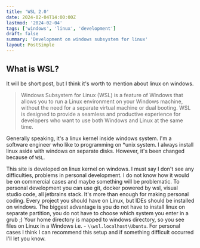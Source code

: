 ```yaml
---
title: 'WSL 2.0'
date: 2024-02-04T14:00:00Z
lastmod: '2024-02-04'
tags: ['windows', 'linux', 'development']
draft: false
summary: 'Development on windows subsystem for linux'
layout: PostSimple
---
```


## What is WSL?

It will be short post, but I think it's worth to mention about linux on windows.

> Windows Subsystem for Linux (WSL) is a feature of Windows that allows you to run a Linux environment on your Windows machine, without the need for a separate virtual machine or dual booting. WSL is designed to provide a seamless and productive experience for developers who want to use both Windows and Linux at the same time.

Generally speaking, it's a linux kernel inside windows system. I'm a software engineer who like to programming on *unix system. I always install linux aside with windows on separate disks. However, it's been changed because of `WSL`.

This site is developed on linux kernel on windows. I must say I don't see any difficulties, problems in personal development. I do not know how it would be on commercial cases and maybe something will be problematic. To personal development you can use git, docker powered by wsl, visual studio code, all jetbrains stack. It's more than enough for making personal coding.
Every project you should have on Linux, but IDEs should be installed on windows. The biggest advantage is you do not have to install linux on separate partition, you do not have to choose which system you enter in a grub ;)
Your home directory is mapped to windows directory, so you see files on Linux in a Windows i.e. - `\\wsl.localhost\Ubuntu`. For personal cases I think I can recommend this setup and if something difficult occurred I'll let you know.










